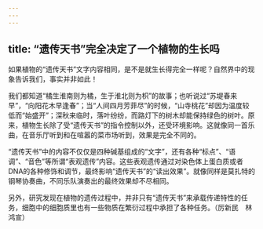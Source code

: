 ```yaml
---
---
---
```

title: “遗传天书”完全决定了一个植物的生长吗
---




如果植物的“遗传天书”文字内容相同，是不是就生长得完全一样呢？自然界中的现象告诉我们，事实并非如此！



我们都知道“橘生淮南则为橘，生于淮北则为枳”的故事；也听说过“苏堤春来早”，“向阳花木早逢春”；当“人间四月芳菲尽”的时候，“山寺桃花”却因为温度较低而“始盛开”；深秋来临时，落叶纷纷，而路灯下的树木却能保持绿色的树叶。原来，植物生长除了受“遗传天书”的指令控制以外，还受环境影响。这就像同一首乐曲，在音乐厅听到和在喧嚣的菜市场听到，效果是完全不同的。

“遗传天书”中的内容不仅仅是四种碱基组成的“文字”，还有各种“标点”、“语调”、“音色”等所谓“表观遗传”内容。这些表观遗传通过对染色体上蛋白质或者DNA的各种修饰和调节，最终影响“遗传天书”的“读出效果”。就像同样是莫扎特的钢琴协奏曲，不同乐队演奏出的最终效果却不尽相同。



另外，研究发现在植物的遗传过程中，并非只有“遗传天书”来承载传递特性的任务，细胞中的细胞质里也有一些物质在繁衍过程中承担了各种任务。（厉新民　林鸿宣）